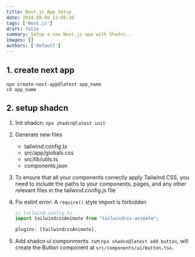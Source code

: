 ```yaml
---
title: Next.js App Setup
date: 2024-08-08 12:08:20
tags: ['Next.js']
draft: false
summary: Setup a new Next.js app with Shadcn...
images: []
authors: ['default']
---
```


## 1. create next app

```shell
npx create-next-app@latest app_name
cd app_name
```

## 2. setup shadcn

1. Init shadcn: `npx shadcn@latest init`

2. Generate new files
    - tailwind.config.ts
    - src/app/globals.css
    - src/lib/utils.ts
    - components.json

3. To ensure that all your components correctly apply Tailwind CSS, you need to include the paths to your components, pages, and any other relevant files in the tailwind.config.js file

4. Fix eslint error: A `require()` style import is forbidden

    ```ts
    // tailwind.config.ts
    import tailwindcssAnimate from "tailwindcss-animate";
    
    plugins: [tailwindcssAnimate],
    ```

5. Add shadcn ui componments. run `npx shadcn@latest add button`, will create the Button component at `src/components/ui/button.tsx`.
